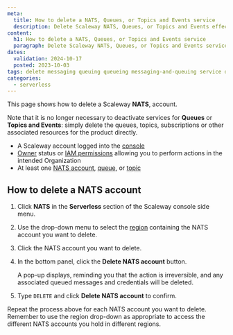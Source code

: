 ```yaml
---
meta:
  title: How to delete a NATS, Queues, or Topics and Events service
  description: Delete Scaleway NATS, Queues, or Topics and Events effectively. Safely remove resources with this straightforward guide.
content:
  h1: How to delete a NATS, Queues, or Topics and Events service
  paragraph: Delete Scaleway NATS, Queues, or Topics and Events services effectively. Safely remove resources with this straightforward guide.
dates:
  validation: 2024-10-17
  posted: 2023-10-03
tags: delete messaging queuing queueing messaging-and-queuing service disable deactivate nats-account stop
categories:
  - serverless 
---
```


This page shows how to delete a Scaleway **NATS**, account.

Note that it is no longer necessary to deactivate services for **Queues** or **Topics and Events**: simply delete the queues, topics, subscriptions or other associated resources for the product directly.

<Macro id="requirements" />

- A Scaleway account logged into the [console](https://console.scaleway.com)
- [Owner](/identity-and-access-management/iam/concepts/#owner) status or [IAM permissions](/identity-and-access-management/iam/concepts/#permission) allowing you to perform actions in the intended Organization
- At least one [NATS account](/serverless/messaging/how-to/get-started/), [queue](/serverless/messaging/how-to/create-manage-queues/), or [topic](/serverless/messaging/how-to/create-manage-topics/)

## How to delete a NATS account

1. Click **NATS** in the **Serverless** section of the Scaleway console side menu.

2. Use the drop-down menu to select the [region](/serverless/messaging/concepts/#region) containing the NATS account you want to delete.

3. Click the NATS account you want to delete.

4. In the bottom panel, click the **Delete NATS account** button.

    A pop-up displays, reminding you that the action is irreversible, and any associated queued messages and credentials will be deleted.

5. Type `DELETE` and click **Delete NATS account** to confirm.

<Message type="note">
Repeat the process above for each NATS account you want to delete. Remember to use the region drop-down as appropriate to access the different NATS accounts you hold in different regions.
</Message>



